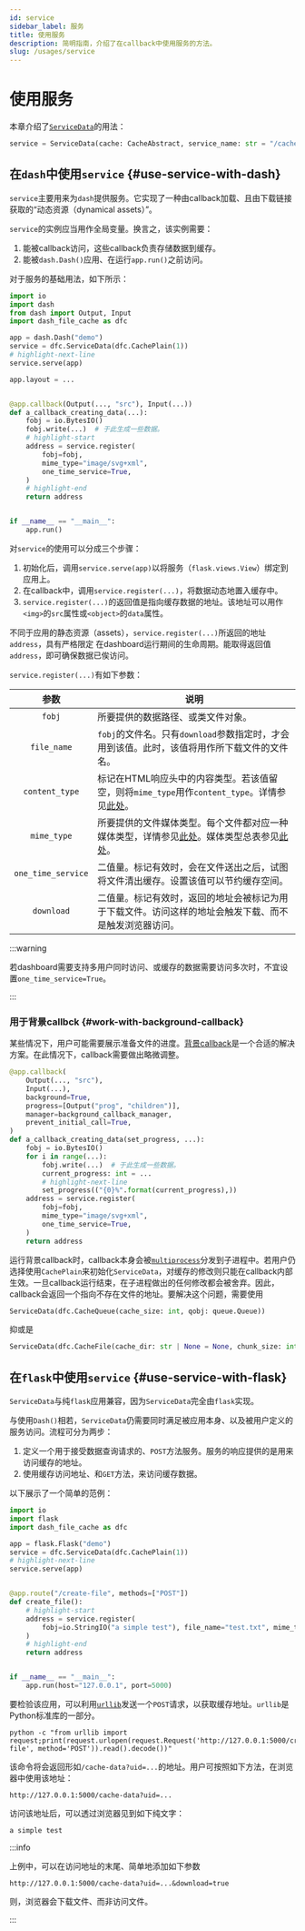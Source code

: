 ```yaml
---
id: service
sidebar_label: 服务
title: 使用服务
description: 简明指南，介绍了在callback中使用服务的方法。
slug: /usages/service
---
```




# 使用服务

本章介绍了[`ServiceData`](../../apis/services/data/ServiceData.mdx)的用法：

```python
service = ServiceData(cache: CacheAbstract, service_name: str = "/cached-data", chunk_size: int = 1)
```

## 在`dash`中使用`service` {#use-service-with-dash}

`service`主要用来为`dash`提供服务。它实现了一种由callback加载、且由下载链接获取的“动态资源（dynamical assets）”。

`service`的实例应当用作全局变量。换言之，该实例需要：

1. 能被callback访问，这些callback负责存储数据到缓存。
2. 能被`dash.Dash()`应用、在运行`app.run()`之前访问。

对于服务的基础用法，如下所示：

```python title="use_service_dash.py" showLineNumbers
import io
import dash
from dash import Output, Input
import dash_file_cache as dfc

app = dash.Dash("demo")
service = dfc.ServiceData(dfc.CachePlain(1))
# highlight-next-line
service.serve(app)

app.layout = ...


@app.callback(Output(..., "src"), Input(...))
def a_callback_creating_data(...):
    fobj = io.BytesIO()
    fobj.write(...)  # 于此生成一些数据。
    # highlight-start
    address = service.register(
        fobj=fobj,
        mime_type="image/svg+xml",
        one_time_service=True,
    )
    # highlight-end
    return address


if __name__ == "__main__":
    app.run()
```

对`service`的使用可以分成三个步骤：

1. 初始化后，调用`service.serve(app)`以将服务（`flask.views.View`）绑定到应用上。
2. 在callback中，调用`service.register(...)`，将数据动态地置入缓存中。
3. `service.register(...)`的返回值是指向缓存数据的地址。该地址可以用作`<img>`的`src`属性或`<object>`的`data`属性。

不同于应用的静态资源（assets），`service.register(...)`所返回的地址`address`，具有严格限定
在dashboard运行期间的生命周期。能取得返回值`address`，即可确保数据已俟访问。

`service.register(...)`有如下参数：

|      参数      | <center>说明</center>                                                                                                                                                                        |
| :----------------: | :-------------------------------------------------------------------------------------------------------------------------------------------------------------------------------------------------- |
|       `fobj`       | 所要提供的数据路径、或类文件对象。                                                                                                                                                      |
|    `file_name`     | `fobj`的文件名。只有`download`参数指定时，才会用到该值。此时，该值将用作所下载文件的文件名。                                              |
|   `content_type`   | 标记在HTML响应头中的内容类型。若该值留空，则将`mime_type`用作`content_type`。详情参见[此处<IconExternalLink/>][doc-content-type]。 |
|    `mime_type`     | 所要提供的文件媒体类型。每个文件都对应一种媒体类型，详情参见[此处<IconExternalLink/>][doc-mime-type]。媒体类型总表参见[此处<IconExternalLink/>][doc-mtype-list]。      |
| `one_time_service` | 二值量。标记有效时，会在文件送出之后，试图将文件清出缓存。设置该值可以节约缓存空间。   |
|     `download`     | 二值量。标记有效时，返回的地址会被标记为用于下载文件。访问这样的地址会触发下载、而不是触发浏览器访问。 |

:::warning

若dashboard需要支持多用户同时访问、或缓存的数据需要访问多次时，不宜设置`one_time_service=True`。

:::

### 用于背景callbck {#work-with-background-callback}

某些情况下，用户可能需要展示准备文件的进度。[背景callback<IconExternalLink/>][doc-bg-callback]是一个合适的解决方案。在此情况下，callback需要做出略微调整。

```python title="use_service_dash.py" showLineNumbers
@app.callback(
    Output(..., "src"),
    Input(...),
    background=True,
    progress=[Output("prog", "children")],
    manager=background_callback_manager,
    prevent_initial_call=True,
)
def a_callback_creating_data(set_progress, ...):
    fobj = io.BytesIO()
    for i in range(...):
        fobj.write(...)  # 于此生成一些数据。
        current_progress: int = ...
        # highlight-next-line
        set_progress(("{0}%".format(current_progress),))
    address = service.register(
        fobj=fobj,
        mime_type="image/svg+xml",
        one_time_service=True,
    )
    return address
```

运行背景callback时，callback本身会被[`multiprocess`<IconExternalLink/>][doc-mproc]分发到子进程中。若用户仍选择使用`CachePlain`来初始化`ServiceData`，对缓存的修改则只能在callback内部生效。一旦callback运行结束，在子进程做出的任何修改都会被舍弃。因此，callback会返回一个指向不存在文件的地址。要解决这个问题，需要使用

```python
ServiceData(dfc.CacheQueue(cache_size: int, qobj: queue.Queue))
```

抑或是

```python
ServiceData(dfc.CacheFile(cache_dir: str | None = None, chunk_size: int = 1))
```

## 在`flask`中使用`service` {#use-service-with-flask}

`ServiceData`与纯`flask`应用兼容，因为`ServiceData`完全由`flask`实现。

与使用`Dash()`相若，`ServiceData`仍需要同时满足被应用本身、以及被用户定义的服务访问。流程可分为两步：

1. 定义一个用于接受数据查询请求的、`POST`方法服务。服务的响应提供的是用来访问缓存的地址。
2. 使用缓存访问地址、和`GET`方法，来访问缓存数据。

以下展示了一个简单的范例：

```python title="use_service_flask.py" showLineNumbers
import io
import flask
import dash_file_cache as dfc

app = flask.Flask("demo")
service = dfc.ServiceData(dfc.CachePlain(1))
# highlight-next-line
service.serve(app)


@app.route("/create-file", methods=["POST"])
def create_file():
    # highlight-start
    address = service.register(
        fobj=io.StringIO("a simple test"), file_name="test.txt", mime_type="text/plain"
    )
    # highlight-end
    return address


if __name__ == "__main__":
    app.run(host="127.0.0.1", port=5000)
```

要检验该应用，可以利用[`urllib`<IconExternalLink/>][doc-urllib]发送一个`POST`请求，以获取缓存地址。`urllib`是Python标准库的一部分。

```shell
python -c "from urllib import request;print(request.urlopen(request.Request('http://127.0.0.1:5000/create-file', method='POST')).read().decode())"
```

该命令将会返回形如`/cache-data?uid=...`的地址。用户可按照如下方法，在浏览器中使用该地址：

```
http://127.0.0.1:5000/cache-data?uid=...
```

访问该地址后，可以透过浏览器见到如下纯文字：

```
a simple test
```

:::info

上例中，可以在访问地址的末尾、简单地添加如下参数

```
http://127.0.0.1:5000/cache-data?uid=...&download=true
```

则，浏览器会下载文件、而非访问文件。

:::

[doc-content-type]: https://developer.mozilla.org/zh-CN/docs/Web/HTTP/Headers/Content-Type
[doc-mime-type]: https://developer.mozilla.org/zh-CN/docs/Web/HTTP/MIME_types
[doc-mtype-list]: https://mimetype.io/all-types
[doc-bg-callback]: https://dash.plotly.com/background-callbacks
[doc-mproc]: https://multiprocess.readthedocs.io/en/latest/
[doc-urllib]: https://docs.python.org/zh-cn/3/library/urllib.request.html#module-urllib.request
